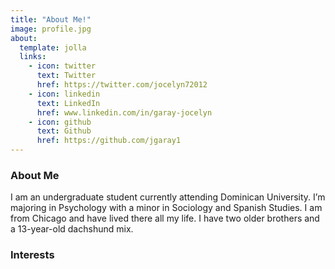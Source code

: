 ```yaml
---
title: "About Me!"
image: profile.jpg
about:
  template: jolla
  links:
    - icon: twitter
      text: Twitter
      href: https://twitter.com/jocelyn72012
    - icon: linkedin
      text: LinkedIn
      href: www.linkedin.com/in/garay-jocelyn 
    - icon: github
      text: Github
      href: https://github.com/jgaray1
---
```


### About Me

I am an undergraduate student currently attending Dominican University. I'm majoring in Psychology with a minor in Sociology and Spanish Studies. I am from Chicago and have lived there all my life. I have two older brothers and a 13-year-old dachshund mix.

### Interests

